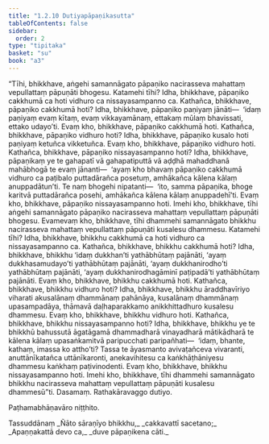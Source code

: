 ```yaml
---
title: "1.2.10 Dutiyapāpaṇikasutta"
tableOfContents: false
sidebar:
  order: 2
type: "tipitaka"
basket: "su"
book: "a3"
---
```



<DynamicBreadcrumb />

<Division number="20" book="a3">

<Paragraph number="83" book="a3">
“Tīhi, bhikkhave, aṅgehi samannāgato pāpaṇiko nacirasseva mahattaṃ vepullattaṃ pāpuṇāti bhogesu. Katamehi tīhi? Idha, bhikkhave, pāpaṇiko cakkhumā ca hoti vidhuro ca nissayasampanno ca. Kathañca, bhikkhave, pāpaṇiko cakkhumā hoti? Idha, bhikkhave, pāpaṇiko paṇiyaṃ jānāti—  ‘idaṃ paṇiyaṃ evaṃ kītaṃ, evaṃ vikkayamānaṃ, ettakaṃ mūlaṃ bhavissati, ettako udayo’ti. Evaṃ kho, bhikkhave, pāpaṇiko cakkhumā hoti.
</Paragraph>

<Paragraph number="84" book="a3">
Kathañca, bhikkhave, pāpaṇiko vidhuro hoti? Idha, bhikkhave, pāpaṇiko kusalo hoti paṇiyaṃ ketuñca vikketuñca. Evaṃ kho, bhikkhave, pāpaṇiko vidhuro hoti.
</Paragraph>

<Paragraph number="85" book="a3">
Kathañca, bhikkhave, pāpaṇiko nissayasampanno hoti? Idha, bhikkhave, pāpaṇikaṃ ye te gahapatī vā gahapatiputtā vā aḍḍhā mahaddhanā mahābhogā te evaṃ jānanti—  ‘ayaṃ kho bhavaṃ pāpaṇiko cakkhumā vidhuro ca paṭibalo puttadārañca posetuṃ, amhākañca kālena kālaṃ anuppadātun’ti. Te naṃ bhogehi nipatanti—  ‘ito, samma pāpaṇika, bhoge karitvā puttadārañca posehi, amhākañca kālena kālaṃ anuppadehī’ti. Evaṃ kho, bhikkhave, pāpaṇiko nissayasampanno hoti. Imehi kho, bhikkhave, tīhi aṅgehi samannāgato pāpaṇiko nacirasseva mahattaṃ vepullattaṃ pāpuṇāti bhogesu.
</Paragraph>

<Paragraph number="86" book="a3">
Evamevaṃ kho, bhikkhave, tīhi dhammehi samannāgato bhikkhu nacirasseva mahattaṃ vepullattaṃ pāpuṇāti kusalesu dhammesu. Katamehi tīhi? Idha, bhikkhave, bhikkhu cakkhumā ca hoti vidhuro ca nissayasampanno ca. Kathañca, bhikkhave, bhikkhu cakkhumā hoti? Idha, bhikkhave, bhikkhu ‘idaṃ dukkhan’ti yathābhūtaṃ pajānāti, ‘ayaṃ dukkhasamudayo’ti yathābhūtaṃ pajānāti, ‘ayaṃ dukkhanirodho’ti yathābhūtaṃ pajānāti, ‘ayaṃ dukkhanirodhagāminī paṭipadā’ti yathābhūtaṃ pajānāti. Evaṃ kho, bhikkhave, bhikkhu cakkhumā hoti.
</Paragraph>

<Paragraph number="87" book="a3">
Kathañca, bhikkhave, bhikkhu vidhuro hoti? Idha, bhikkhave, bhikkhu āraddhavīriyo viharati akusalānaṃ dhammānaṃ pahānāya, kusalānaṃ dhammānaṃ upasampadāya, thāmavā daḷhaparakkamo anikkhittadhuro kusalesu dhammesu. Evaṃ kho, bhikkhave, bhikkhu vidhuro hoti.
</Paragraph>

<Paragraph number="88" book="a3">
Kathañca, bhikkhave, bhikkhu nissayasampanno hoti? Idha, bhikkhave, bhikkhu ye te bhikkhū bahussutā āgatāgamā dhammadharā vinayadharā mātikādharā te kālena kālaṃ upasaṅkamitvā paripucchati paripañhati—  ‘idaṃ, bhante, kathaṃ, imassa ko attho’ti? Tassa te āyasmanto avivaṭañceva vivaranti, anuttānīkatañca uttānīkaronti, anekavihitesu ca kaṅkhāṭhāniyesu dhammesu kaṅkhaṃ paṭivinodenti. Evaṃ kho, bhikkhave, bhikkhu nissayasampanno hoti. Imehi kho, bhikkhave, tīhi dhammehi samannāgato bhikkhu nacirasseva mahattaṃ vepullattaṃ pāpuṇāti kusalesu dhammesū”ti.

</Paragraph>
</Division>

<Paragraph number="89" type="center" book="a3">
Dasamaṃ.



</Paragraph>

<Paragraph number="90" type="center" book="a3">
Rathakāravaggo dutiyo.

  
Paṭhamabhāṇavāro niṭṭhito.



</Paragraph>

<Paragraph number="91" type="center" book="a3">
Tassuddānaṃ


</Paragraph>

<Paragraph number="92" type="verses" book="a3">
_Ñāto sāraṇīyo bhikkhu,_  
_cakkavattī sacetano;_  
_Apaṇṇakattā devo ca,_  
_duve pāpaṇikena cāti._
</Paragraph>